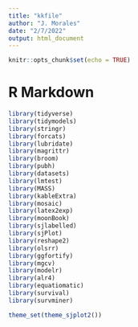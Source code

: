 ```yaml
---
title: "kkfile"
author: "J. Morales"
date: "2/7/2022"
output: html_document
---
```


```r
knitr::opts_chunk$set(echo = TRUE)
```


# R Markdown

```r
library(tidyverse)
library(tidymodels)
library(stringr)
library(forcats)
library(lubridate)
library(magrittr)
library(broom)
library(pubh)
library(datasets)
library(lmtest)
library(MASS)
library(kableExtra)
library(mosaic)
library(latex2exp)
library(moonBook)
library(sjlabelled)
library(sjPlot)
library(reshape2)
library(olsrr)
library(ggfortify)
library(mgcv)
library(modelr)
library(alr4)
library(equatiomatic) 
library(survival)
library(survminer)
```


```r
theme_set(theme_sjplot2())
```


